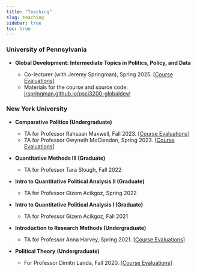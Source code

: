 ```yaml
---
title: "Teaching"
slug: teaching
sidebar: true
toc: true
---
```


### University of Pennsylvania

- **Global Development: Intermediate Topics in Politics, Policy, and Data**

    - Co-lecturer (with Jeremy Springman), Spring 2025. \[[Course Evaluations](/files/course_evals/dev.pdf){target="_blank"}\]
    - Materials for the course and source code: [jrspringman.github.io/psci3200-globaldev/](https://jrspringman.github.io/psci3200-globaldev/)

### New York University

-   **Comparative Politics (Undergraduate)**

    -  TA for Professor Rahsaan Maxwell, Fall 2023. \[[Course Evaluations](/files/course_evals/comparative_rm.pdf){target="_blank"}\]
    -   TA for Professor Gwyneth McClendon, Spring 2023. \[[Course Evaluations](/files/course_evals/comparative_gm.pdf){target="_blank"}\]

-   **Quantitative Methods III (Graduate)**

    -   TA for Professor Tara Slough, Fall 2022

-   **Intro to Quantitative Political Analysis II (Graduate)**

    -  TA for Professor Gizem Acikgoz, Spring 2022

-   **Intro to Quantitative Political Analysis I (Graduate)**

    -   TA for Professor Gizem Acikgoz, Fall 2021

-   **Introduction to Research Methods (Undergraduate)**

    -  TA for Professor Anna Harvey, Spring 2021. \[[Course Evaluations](/files/course_evals/methods_anna.pdf){target="_blank"}\]

```{=html}
<!-- -->
```
-   **Political Theory** **(Undergraduate)**

    -   For Professor Dimitri Landa, Fall 2020. \[[Course Evaluations](/files/course_evals/theory.pdf){target="_blank"}\]



### 
